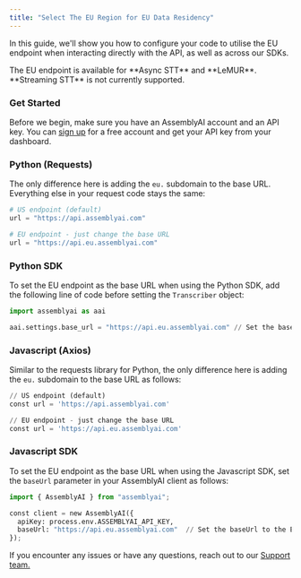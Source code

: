 ```yaml
---
title: "Select The EU Region for EU Data Residency"
---
```


In this guide, we'll show you how to configure your code to utilise the EU endpoint when interacting directly with the API, as well as across our SDKs.

<Warning>
  The EU endpoint is available for **Async STT** and **LeMUR**. **Streaming STT** is not currently supported.
</Warning>

### Get Started

Before we begin, make sure you have an AssemblyAI account and an API key. You can [sign up](https://assemblyai.com/dashboard/signup) for a free account and get your API key from your dashboard.

### Python (Requests)

The only difference here is adding the `eu.` subdomain to the base URL. Everything else in your request code stays the same:

```python
# US endpoint (default)
url = "https://api.assemblyai.com"

# EU endpoint - just change the base URL
url = "https://api.eu.assemblyai.com"
```

### Python SDK

To set the EU endpoint as the base URL when using the Python SDK, add the following line of code before setting the `Transcriber` object:

```python
import assemblyai as aai

aai.settings.base_url = "https://api.eu.assemblyai.com" // Set the base URL to the EU endpoint
```

### Javascript (Axios)

Similar to the requests library for Python, the only difference here is adding the `eu.` subdomain to the base URL as follows:

```python
// US endpoint (default)
const url = 'https://api.assemblyai.com'

// EU endpoint - just change the base URL
const url = 'https://api.eu.assemblyai.com'
```

### Javascript SDK

To set the EU endpoint as the base URL when using the Javascript SDK, set the `baseUrl` parameter in your AssemblyAI client as follows:

```python
import { AssemblyAI } from "assemblyai";

const client = new AssemblyAI({
  apiKey: process.env.ASSEMBLYAI_API_KEY,
  baseUrl: "https://api.eu.assemblyai.com"  // Set the baseUrl to the EU endpoint
});
```

If you encounter any issues or have any questions, reach out to our [Support team.](https://www.assemblyai.com/contact/support)
